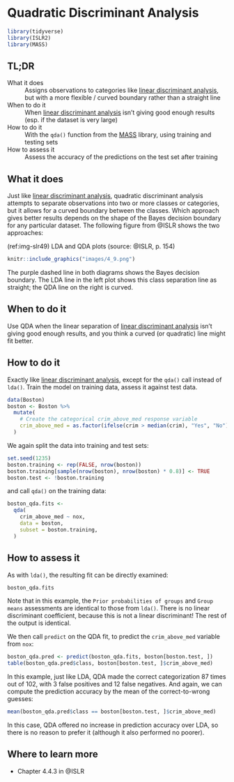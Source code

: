 # Quadratic Discriminant Analysis {#quadratic-discriminant-analysis}

```r
library(tidyverse)
library(ISLR2)
library(MASS)
```

## TL;DR

What it does
: Assigns observations to categories like [linear discriminant analysis](#linear-discriminant-analysis), but with a more flexible / curved boundary rather than a straight line

When to do it
: When [linear discriminant analysis](#linear-discriminant-analysis) isn't giving good enough results (esp. if the dataset is very large)

How to do it
: With the `qda()` function from the [MASS](https://cran.r-project.org/web/packages/MASS/index.html) library, using training and testing sets 

How to assess it
: Assess the accuracy of the predictions on the test set after training

## What it does

Just like [linear discriminant analysis](#linear-discriminant-analysis), quadratic discriminant analysis attempts to separate observations into two or more classes or categories, but it allows for a curved boundary between the classes. Which approach gives better results depends on the shape of the Bayes decision boundary for any particular dataset. The following figure from @ISLR shows the two approaches:

(ref:img-slr49) LDA and QDA plots (source: @ISLR, p. 154)

```r
knitr::include_graphics("images/4_9.png")
```

The purple dashed line in both diagrams shows the Bayes decision boundary. The LDA line in the left plot shows this class separation line as straight; the QDA line on the right is curved.

## When to do it

Use QDA when the linear separation of [linear discriminant analysis](#linear-discriminant-analysis) isn't giving good enough results, and you think a curved (or quadratic) line might fit better.

## How to do it

Exactly like [linear discriminant analysis](#linear-discriminant-analysis), except for the `qda()` call instead of `lda()`. Train the model on training data, assess it against test data.

```r
data(Boston)
boston <- Boston %>%
  mutate(
    # Create the categorical crim_above_med response variable
    crim_above_med = as.factor(ifelse(crim > median(crim), "Yes", "No")),
  )
```

We again split the data into training and test sets:

```r
set.seed(1235)
boston.training <- rep(FALSE, nrow(boston))
boston.training[sample(nrow(boston), nrow(boston) * 0.8)] <- TRUE
boston.test <- !boston.training
```

and call `qda()` on the training data:

```r
boston_qda.fits <-
  qda(
    crim_above_med ~ nox,
    data = boston,
    subset = boston.training,
  )
```

## How to assess it

As with `lda()`, the resulting fit can be directly examined:

```r
boston_qda.fits
```

Note that in this example, the `Prior probabilities of groups` and `Group means` assessments are identical to those from `lda()`. There is no linear discriminant coefficient, because this is not a linear discriminant! The rest of the output is identical.

We then call `predict` on the QDA fit, to predict the `crim_above_med` variable from `nox`:

```r
boston_qda.pred <- predict(boston_qda.fits, boston[boston.test, ])
table(boston_qda.pred$class, boston[boston.test, ]$crim_above_med)
```

In this example, just like LDA, QDA made the correct categorization 87 times out of 102, with 3 false positives and 12 false negatives. And again, we can compute the prediction accuracy by the mean of the correct-to-wrong guesses:

```r
mean(boston_qda.pred$class == boston[boston.test, ]$crim_above_med)
```

In this case, QDA offered no increase in prediction accuracy over LDA, so there is no reason to prefer it (although it also performed no poorer).

## Where to learn more

- Chapter 4.4.3 in @ISLR

